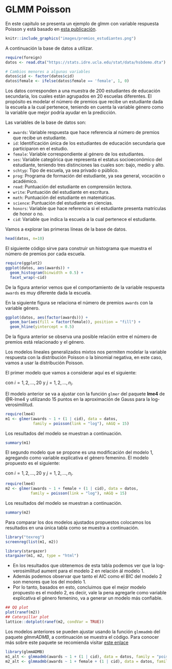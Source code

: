 # GLMM Poisson {#glmm_poisson}

En este capítulo se presenta un ejemplo de glmm con variable respuesta Poisson y está basado en [esta publicación](https://stats.oarc.ucla.edu/r/faq/random-coefficient-poisson-models/).

```r
knitr::include_graphics("images/premios_estudiantes.png")
```

A continuación la base de datos a utilizar.

```r
require(foreign)
datos <- read.dta("https://stats.idre.ucla.edu/stat/data/hsbdemo.dta")

# Cambios menores a algunas variables
datos$cid <- factor(datos$cid)
datos$female <- ifelse(datos$female == 'female', 1, 0)
```

Los datos corresponden a una muestra de 200 estudiantes de educación secundaria, los cuales están agrupados en 20 escuelas diferentes. El propósito es modelar el número de premios que recibe un estudiante dada la escuela a la cual pertenece, teniendo en cuenta la variable género como la variable que mejor podría ayudar en la predicción.

Las variables de la base de datos son:

- `awards`: Variable respuesta que hace referencia al número de premios que recibe un estudiante.
- `id`: Identificación única de los estudiantes de educación secundaria que participaron en el estudio.
- `female`: Variable correspondiente al género de los estudiantes.
- `ses`: Variable categórica que representa el estatus socioeconómico del estudiante, teniendo tres distinciones las cuales son: bajo, medio y alto.
- `schtyp`: Tipo de escuela, ya sea privado o público.
- `prog`: Programa de formación del estudiante, ya sea general, vocación o académico.
- `read`: Puntuación del estudiante en comprensión lectora.
- `write`: Puntuación del estudiante en escritura.
- `math`: Puntuación del estudiante en matemáticas.
- `science`: Puntuación del estudiante en ciencias.
- `honors`: Variable que hace referencia si el estudiante presenta matrículas de honor o no.
- `cid`: Variable que indica la escuela a la cual pertenece el estudiante.

Vamos a explorar las primeras líneas de la base de datos.

```r
head(datos, n=10)
```

El siguiente código sirve para construir un histograma que muestra el número de premios por cada escuela.

```r
require(ggplot2)
ggplot(datos, aes(awards)) + 
  geom_histogram(binwidth = 0.5) + 
  facet_wrap(~cid)
```

De la figura anterior vemos que el comportamiento de la variable respuesta `awards` es muy diferente dada la escuela.

En la siguiente figura se relaciona el número de premios `awards` con la variable género.

```r
ggplot(datos, aes(factor(awards))) + 
  geom_bar(aes(fill = factor(female)), position = "fill") +
  geom_hline(yintercept = 0.5)
```

De la figura anterior se observa una posible relación entre el número de premios está relacionado y el género.

Los modelos lineales generalizados mixtos nos permiten modelar la variable respuesta con la distribución Poisson o la binomial negativa, en este caso, vamos a usar la distribución Poisson. 

El primer modelo que vamos a considerar aquí es el siguiente:

\begin{align*} 
y_{ij} | b_0 &\sim  Poisson(\mu_{ij}) \\ 
\log(\mu_{ij}) &= \beta_0 + b_{0i} \\
b_0 &\sim N(0, \sigma_{b0}^2)
\end{align*}

con $i=1, 2, \ldots, 20$ y $j=1, 2, \ldots, n_i$.

El modelo anterior se va a ajustar con la función `glmer` del paquete **lme4** de @R-lme4 y utilizando 15 puntos en la aproximación de Gauss para la log-verosimilitud.

```r
require(lme4)
m1 <- glmer(awards ~ 1 + (1 | cid), data = datos, 
            family = poisson(link = "log"), nAGQ = 15)
```

Los resultados del modelo se muestran a continuación.

```r
summary(m1)
```

El segundo modelo que se propone es una modificación del modelo 1, agregando como variable explicativa el género femenino. El modelo propuesto es el siguiente:

\begin{align*} 
y_{ij} | b_0 &\sim  Poisson(\mu_{ij}) \\ 
\log(\mu_{ij}) &= \beta_0 + \beta_1 female_{ij} + b_{0i} \\
b_0 &\sim N(0, \sigma_{b0}^2)
\end{align*}

con $i=1, 2, \ldots, 20$ y $j=1, 2, \ldots, n_i$.

```r
require(lme4)
m2 <- glmer(awards ~ 1 + female + (1 | cid), data = datos, 
           family = poisson(link = "log"), nAGQ = 15)
```

Los resultados del modelo se muestran a continuación.

```r
summary(m2)
```

Para comparar los dos modelos ajustados propuestos colocamos los resultados en una única tabla como se muestra a continuación.

```r
library("texreg")
screenreg(list(m1, m2))
```

```r
library(stargazer)
stargazer(m1, m2, type = "html")
```

- En los resultados que obtenemos de esta tabla podemos ver que la log-verosimilitud aument para el modelo 2 en relación ál modelo 1.
- Además podemos observar  que tanto el AIC como el BIC del modelo 2 son menores que los del modelo 1.
- Por lo tanto, basados en esto, concluimos que el mejor modelo  propuesto es el modelo 2, es decir, vale la pena agregarle como variable explicativa el género femenino, va a generar un modelo más confiable.

```r
## QQ plot
plot(ranef(m2))
## Caterpillar plot
lattice::dotplot(ranef(m2, condVar = TRUE))
```

Los modelos anteriores se pueden ajustar usando la función `glmmadmb` del paquete *glmmADMB*, a continuación se muestra el código. Para conocer más sobre este paquete se recomienda visitar [este enlace](https://glmmadmb.r-forge.r-project.org/)

```r
library(glmmADMB)
m1_alt <- glmmadmb(awards ~ 1 + (1 | cid), data = datos, family = "poisson", link = "log")
m2_alt <- glmmadmb(awards ~ 1 + female + (1 | cid), data = datos, family = "poisson", link = "log")
```


